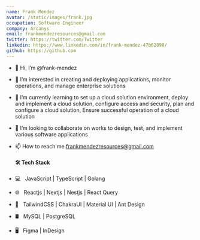 ```yaml
---
name: Frank Mendez
avatar: /static/images/frank.jpg
occupation: Software Engineer
company: Arcanys
email: frankmendezresources@gmail.com
twitter: https://twitter.com/Twitter
linkedin: https://www.linkedin.com/in/frank-mendez-47b62090/
github: https://github.com
---
```


- 👋 Hi, I’m @frank-mendez
- 👀 I’m interested in creating and deploying applications, monitor operations, and manage enterprise solutions
- 🌱 I’m currently learning to set up a cloud solution environment, deploy and implement a cloud solution, configure access and security, plan and configure a cloud solution, Ensure successful operation of a cloud solution
- 💞️ I’m looking to collaborate on works to design, test, and implement various software applications
- 📫 How to reach me frankmendezresources@gmail.com

  <h4> 🛠 Tech Stack </h4>

- 💻 &nbsp; JavaScript | TypeScript | Golang
- 🌐 &nbsp; Reactjs | Nextjs | Nestjs | React Query
- 💈 &nbsp; TailwindCSS | ChakraUI | Material UI | Ant Design
- 🛢 &nbsp; MySQL | PostgreSQL
- 🖥 &nbsp; Figma | InDesign


